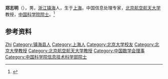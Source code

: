 {{Otheruses|other=名为郑志明的其他人物|郑志明}}

'''郑志明'''（{{bd|1953年|}}），男，[[浙江|浙江]][[镇海县|镇海]]人，生于[[上海|上海]]，中国信息处理专家，[[北京航空航天大学|北京航空航天大学]]教授，[[中国科学院院士|中国科学院院士]]。<ref>{{Cite web|title=郑志明院士 北京航空航天大学教授|url=http://www.zhxww.net/zhnews405/yuanshi/ny.asp?name=%25D6%25A3%25D6%25BE%25C3%25F7|accessdate=2020-10-27|work=镇海新闻网}}</ref>

== 参考资料 ==
{{reflist}}

{{中国人物小作品}}
{{中国科学院信息技术科学部院士}}
{{Navboxes 
| title  = 郑志明在[[中国数学会|中国数学会]]的职务
| list1  =
{{中国数学会第九届理事会}}
{{中国数学会第十届理事会}}
}}

{{Authority control}}
{{DEFAULTSORT:Zheng郑}}
[[Category:郑姓|Zhi]]
[[Category:镇海县人|Category:镇海县人]]
[[Category:上海人|Category:上海人]]
[[Category:北京大学校友|Category:北京大学校友]]
[[Category:北京大學教授|Category:北京大學教授]]
[[Category:北京航空航天大学教授|Category:北京航空航天大学教授]]
[[Category:中国数学会理事|Category:中国数学会理事]]
[[Category:中国科学院信息技术科学部院士|Category:中国科学院信息技术科学部院士]]